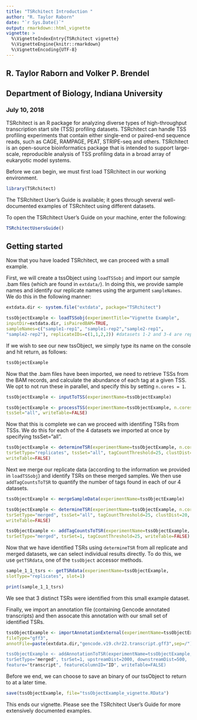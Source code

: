 ```yaml
---
title: "TSRchitect Introduction "
author: "R. Taylor Raborn"
date: "`r Sys.Date()`"
output: rmarkdown::html_vignette
vignette: >
  %\VignetteIndexEntry{TSRchitect vignette}
  %\VignetteEngine{knitr::rmarkdown}
  %\VignetteEncoding{UTF-8}
---
```


## R. Taylor Raborn and Volker P. Brendel
## Department of Biology, Indiana University

### July 10, 2018

TSRchitect is an R package for analyzing diverse types of high-throughput transcription start site (TSS) profiling datasets.
TSRchitect can handle TSS profiling experiments that contain either single-end or paired-end sequence reads, such as CAGE, RAMPAGE, PEAT, STRIPE-seq and others. TSRchitect is an open-source bioinformatics package that is intended to support large-scale, reproducible analysis of TSS profiling data in a broad array of eukaryotic model systems.

Before we can begin, we must first load TSRchitect in our working environment.

```r
library(TSRchitect)
```

The TSRchitect User's Guide is available; it goes through several well-documented examples of TSRchitect using different datasets.

To open the TSRchitect User's Guide on your machine, enter the following:

```r
TSRchitectUsersGuide()
```

## Getting started

Now that you have loaded TSRchitect, we can proceed with a small example.

First, we will create a tssObject using `loadTSSobj` and import our sample .bam files (which are found in `extdata/`).
In doing this, we provide sample names and identify our replicate names using the argument `sampleNames`.
We do this in the following manner:

```r
extdata.dir <- system.file("extdata", package="TSRchitect") 

tssObjectExample <- loadTSSobj(experimentTitle="Vignette Example",
inputDir=extdata.dir, isPairedBAM=TRUE,
sampleNames=c("sample1-rep1", "sample1-rep2","sample2-rep1",
"sample2-rep2"), replicateIDs=c(1,1,2,2)) #datasets 1-2 and 3-4 are replicates
```

If we wish to see our new tssObject, we simply type its name on the console and hit return, as follows:

```r
tssObjectExample
```

Now that the .bam files have been imported, we need to retrieve TSSs from the BAM records, and calculate the abundance of each tag at a given TSS. We opt to not run these in parallel, and specify this by setting `n.cores = 1`.

```r
tssObjectExample <- inputToTSS(experimentName=tssObjectExample)

tssObjectExample <- processTSS(experimentName=tssObjectExample, n.cores=1,
tssSet="all", writeTable=FALSE)
```

Now that this is complete we can we proceed with identifing TSRs from TSSs.
We do this for each of the 4 datasets we imported at once by specifying
tssSet="all".

```r
tssObjectExample <- determineTSR(experimentName=tssObjectExample, n.cores=1,
tsrSetType="replicates", tssSet="all", tagCountThreshold=25, clustDist=20,
writeTable=FALSE)
```

Next we merge our replicate data (according to the information we provided in `loadTSSobj`) and identify TSRs on these merged samples. We then use `addTagCountsToTSR` to quantify the number of tags found in each of our 4 datasets.

```r
tssObjectExample <- mergeSampleData(experimentName=tssObjectExample)

tssObjectExample <- determineTSR(experimentName=tssObjectExample, n.cores=1,
tsrSetType="merged", tssSet="all", tagCountThreshold=25, clustDist=20,
writeTable=FALSE)

tssObjectExample <- addTagCountsToTSR(experimentName=tssObjectExample,
tsrSetType="merged", tsrSet=1, tagCountThreshold=25, writeTable=FALSE)
```

Now that we have identified TSRs using `determineTSR` from all replicate and merged datasets, we can select individual results directly.
To do this, we use `getTSRdata`, one of the `tssObject` accessor methods.

```r
sample_1_1_tsrs <- getTSRdata(experimentName=tssObjectExample,
slotType="replicates", slot=1)

print(sample_1_1_tsrs)
```

We see that 3 distinct TSRs were identified from this small example dataset.

Finally, we import an annotation file (containing Gencode annotated transcripts) and then assocate this annotation with our small set of identified TSRs.

```r
tssObjectExample <- importAnnotationExternal(experimentName=tssObjectExample,
fileType="gff3",
annotFile=paste(extdata.dir,"gencode.v19.chr22.transcript.gff3",sep=/")

tssObjectExample <- addAnnotationToTSR(experimentName=tssObjectExample,
tsrSetType="merged", tsrSet=1, upstreamDist=2000, downstreamDist=500,
feature="transcript", featureColumnID="ID", writeTable=FALSE)
```

Before we end, we can choose to save an binary of our tssObject to return to at a later time.

```r
save(tssObjectExample, file="tssObjectExample_vignette.RData")
```

This ends our vignette. Please see the TSRchitect User's Guide for more extensively documented examples.
